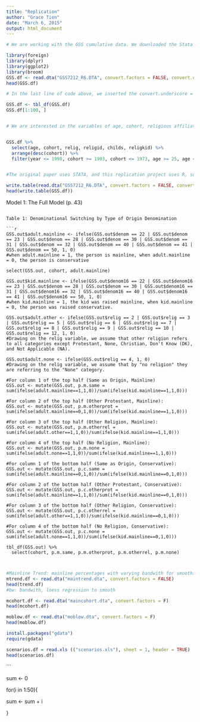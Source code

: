 ```yaml
---
title: "Replication"
author: "Grace Tien"
date: "March 6, 2015"
output: html_document
---
```


```r
# We are working with the GSS cumulative data. We downloaded the Stata file from:    Because we are using a Stata file, we have to install the foreign package in order to read it. 

library(foreign)
library(dplyr)
library(ggplot2)
library(broom)
GSS.df <- read.dta("GSS7212_R6.DTA", convert.factors = FALSE, convert.underscore=TRUE)
head(GSS.df)

# In the last line of code above, we inserted the convert.underscore = TRUE because R Stata uses underscores in variable names, but R does not. 

GSS.df <- tbl_df(GSS.df)
GSS.df[1:100, ]


# We are interested in the variables of age, cohort, religious affiliation, religion of origin, and total number of children born to the women in the sample, so we filter for those variables. The authors are looking at birth cohorts from 1903 to 1973 and women aged 25-74, so we filer based on cohort and age as well. We arrange the data in descending order of cohort to ease viewing of the data. Variables: relig = religious preference (various religious identities), religid = Protestant religious identity (i.e. Mainline, Evangelical, etc.), religkid = religion you were raised in, childs = total number of children ever had. 


GSS.df %>%
  select(age, cohort, relig, religid, childs, religkid) %>%
  arrange(desc(cohort)) %>%
  filter(year <= 1998, cohort >= 1903, cohort <= 1973, age >= 25, age <= 74, !is.na(relig), !is.na(religid))


#The original paper uses STATA, and this replication project uses R, so some of the packages we install will substitute some of the STATA methods used in this original paper. 

write.table(read.dta("GSS7212_R6.DTA", convert.factors = FALSE, convert.underscore=TRUE))
head(write.table(GSS.df))


```


Model 1: The Full Model (p. 43)


```

Table 1: Denominational Switching by Type of Origin Denomination

```r

GSS.out$adult.mainline <- ifelse(GSS.out$denom == 22 | GSS.out$denom == 23 | GSS.out$denom == 28 | GSS.out$denom == 30 | GSS.out$denom == 31 | GSS.out$denom == 32 | GSS.out$denom == 40 | GSS.out$denom == 41 | GSS.out$denom == 50, 1, 0)
#when adult.mainline = 1, the person is mainline, when adult.mainline = 0, the person is conservative

select(GSS.out, cohort, adult.mainline)

GSS.out$kid.mainline <- ifelse(GSS.out$denom16 == 22 | GSS.out$denom16 == 23 | GSS.out$denom == 28 | GSS.out$denom == 30 | GSS.out$denom16 == 31 | GSS.out$denom16 == 32 | GSS.out$denom16 == 40 | GSS.out$denom16 == 41 | GSS.out$denom16 == 50, 1, 0)
#when kid.mainline = 1, the kid was raised mainline, when kid.mainline = 0, the person was raised conservative. 

GSS.out$adult.other <- ifelse(GSS.out$relig == 2 | GSS.out$relig == 3 | GSS.out$relig == 5 | GSS.out$relig == 6 | GSS.out$relig == 7 | GSS.out$relig == 8 | GSS.out$relig == 9 | GSS.out$relig == 10 | GSS.out$relig == 12, 1, 0)
#Drawing on the relig variable, we assume that other religion refers to all categories except Protestant, None, Christian, Don't Know (DK), and Not Applicable (NA). 

GSS.out$adult.none <- ifelse(GSS.out$relig == 4, 1, 0)
#Drawing on the relig variable, we assume that by "no religion" they are referring to the "None" category. 

#For column 1 of the top half (Same as Origin, Mainline)
GSS.out <- mutate(GSS.out, p.m.same = sum(ifelse(adult.mainline==1,1,0))/sum(ifelse(kid.mainline==1,1,0)))

#For column 2 of the top half (Other Protestant, Mainline):
GSS.out <- mutate(GSS.out, p.m.otherprot = sum(ifelse(adult.mainline==0,1,0))/sum(ifelse(kid.mainline==1,1,0)))

#For column 3 of the top half (Other Religion, Mainline):
GSS.out <- mutate(GSS.out, p.m.otherrel = sum(ifelse(adult.other==1,1,0))/sum(ifelse(kid.mainline==1,1,0)))

#For column 4 of the top half (No Religion, Mainline):
GSS.out <- mutate(GSS.out, p.m.none = sum(ifelse(adult.none==1,1,0))/sum(ifelse(kid.mainline==1,1,0)))

#For column 1 of the bottom half (Same as Origin, Conservative):
GSS.out <- mutate(GSS.out, p.c.same = sum(ifelse(adult.mainline==0,1,0))/sum(ifelse(kid.mainline==0,1,0)))

#For column 2 of the bottom half (Other Protestant, Conservative):
GSS.out <- mutate(GSS.out, p.c.otherprot = sum(ifelse(adult.mainline==1,1,0))/sum(ifelse(kid.mainline==0,1,0)))

#For column 3 of the bottom half (Other Religion, Conservative):
GSS.out <- mutate(GSS.out, p.c.otherrel = sum(ifelse(adult.other==1,1,0))/sum(ifelse(kid.mainline==0,1,0)))

#For column 4 of the bottom half (No Religion, Conservative):
GSS.out <- mutate(GSS.out, p.c.none = sum(ifelse(adult.none==1,1,0))/sum(ifelse(kid.mainline==0,1,0)))

tbl_df(GSS.out) %>%
  select(cohort, p.m.same, p.m.otherprot, p.m.otherrel, p.m.none)

  
```

```r
#Mainline Trend: mainline percentages with varying bandwith for smoothing in loess regression analysis
mtrend.df <- read.dta("maintrend.dta", convert.factors = FALSE)
head(trend.df)
#bw: bandwith, loess regression to smooth

mcohort.df <- read.dta("maincohort.dta", convert.factors = F)
head(mcohort.df)

moblow.df <- read.dta("moblow.dta", convert.factors = F)
head(moblow.df)

```

```r
install.packages("gdata")
require(gdata)

scenarios.df = read.xls (("scenarios.xls"), sheet = 1, header = TRUE)
head(scenarios.df)

```




```

sum <- 0

for(i in  1:50){

  sum <- sum + i

}



